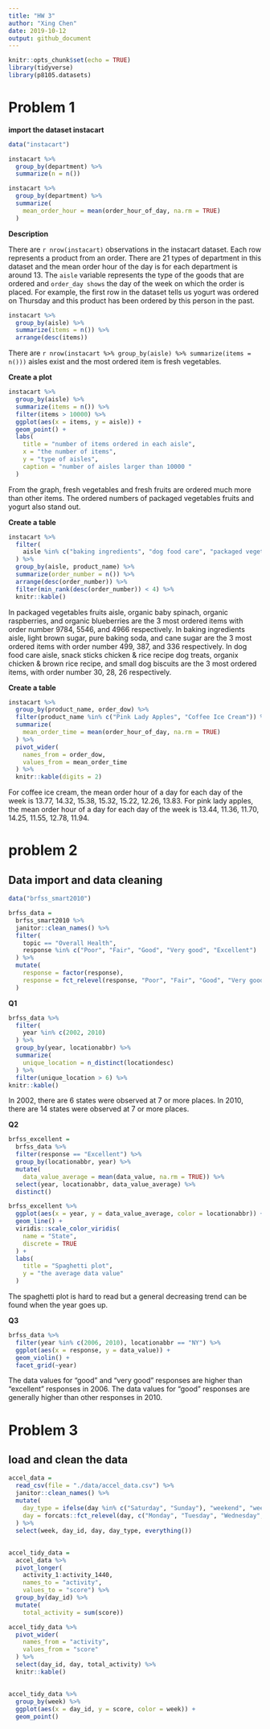 ```yaml
---
title: "HW 3"
author: "Xing Chen"
date: 2019-10-12
output: github_document
---
```


```r
knitr::opts_chunk$set(echo = TRUE)
library(tidyverse)
library(p8105.datasets)
```


# Problem 1

**import the dataset instacart**

```r
data("instacart")

instacart %>% 
  group_by(department) %>% 
  summarize(n = n())

instacart %>% 
  group_by(department) %>% 
  summarize(
    mean_order_hour = mean(order_hour_of_day, na.rm = TRUE)
  )
```

**Description**

There are `r nrow(instacart)` observations in the instacart dataset. Each row represents a
product from an order. There are 21 types of department in this dataset and the mean order
hour of the day is for each department is around 13. The `aisle` variable represents the 
type of the goods that are ordered and `order_day shows` the day of the week on which the 
order is placed. For example, the first row in the dataset tells us yogurt was ordered on 
Thursday and this product has been ordered by this person in the past. 


```r
instacart %>% 
  group_by(aisle) %>% 
  summarize(items = n()) %>% 
  arrange(desc(items))
```

There are `r nrow(instacart %>% group_by(aisle) %>% summarize(items = n()))` aisles exist and the most ordered item is fresh vegetables. 

**Create a plot**

```r
instacart %>% 
  group_by(aisle) %>% 
  summarize(items = n()) %>% 
  filter(items > 10000) %>% 
  ggplot(aes(x = items, y = aisle)) + 
  geom_point() +
  labs(
    title = "number of items ordered in each aisle",
    x = "the number of items",
    y = "type of aisles",
    caption = "number of aisles larger than 10000 "
  )
```

From the graph, fresh vegetables and fresh fruits are ordered much more than other items. 
The ordered numbers of packaged vegetables fruits and yogurt also stand out. 

**Create a table**

```r
instacart %>% 
  filter(
    aisle %in% c("baking ingredients", "dog food care", "packaged vegetables fruits")
  ) %>% 
  group_by(aisle, product_name) %>% 
  summarize(order_number = n()) %>% 
  arrange(desc(order_number)) %>% 
  filter(min_rank(desc(order_number)) < 4) %>% 
  knitr::kable()
```

In packaged vegetables fruits aisle, organic baby spinach, organic raspberries, and 
organic blueberries are the 3 most ordered items with order number 9784, 5546, and 4966 
respectively. 
In baking ingredients aisle, light brown sugar, pure baking soda, and cane sugar are the 3
most ordered items with order number 499, 387, and 336 respectively. 
In dog food care aisle, snack sticks chicken & rice recipe dog treats, organix chicken & 
brown rice recipe, and small dog biscuits are the 3 most ordered items, with order number 
30, 28, 26 respectively. 

**Create a table**

```r
instacart %>% 
  group_by(product_name, order_dow) %>% 
  filter(product_name %in% c("Pink Lady Apples", "Coffee Ice Cream")) %>% 
  summarize(
    mean_order_time = mean(order_hour_of_day, na.rm = TRUE)
  ) %>% 
  pivot_wider(
    names_from = order_dow,
    values_from = mean_order_time
  ) %>% 
  knitr::kable(digits = 2)
```

For coffee ice cream, the mean order hour of a day for each day of the week is 13.77, 
14.32, 15.38, 15.32, 15.22, 12.26, 13.83. 
For pink lady apples, the mean order hour of a day for each day of the week is 13.44, 
11.36, 11.70, 14.25, 11.55, 12.78, 11.94.


# problem 2

## Data import and data cleaning

```r
data("brfss_smart2010")

brfss_data = 
  brfss_smart2010 %>% 
  janitor::clean_names() %>% 
  filter(
    topic == "Overall Health", 
    response %in% c("Poor", "Fair", "Good", "Very good", "Excellent")
  ) %>% 
  mutate(
    response = factor(response),
    response = fct_relevel(response, "Poor", "Fair", "Good", "Very good", "Excellent")
  )
```

**Q1**

```r
brfss_data %>% 
  filter(
    year %in% c(2002, 2010)
  ) %>% 
  group_by(year, locationabbr) %>% 
  summarize(
    unique_location = n_distinct(locationdesc)
  ) %>% 
  filter(unique_location > 6) %>% 
knitr::kable()
```

In 2002, there are 6 states were observed at 7 or more places. 
In 2010, there are 14 states were observed at 7 or more places. 

**Q2**

```r
brfss_excellent = 
  brfss_data %>% 
  filter(response == "Excellent") %>% 
  group_by(locationabbr, year) %>% 
  mutate(
    data_value_average = mean(data_value, na.rm = TRUE)) %>% 
  select(year, locationabbr, data_value_average) %>% 
  distinct()

brfss_excellent %>% 
  ggplot(aes(x = year, y = data_value_average, color = locationabbr)) +
  geom_line() +
  viridis::scale_color_viridis(
    name = "State", 
    discrete = TRUE
  ) +
  labs(
    title = "Spaghetti plot",
    y = "the average data value"
  )
```

The spaghetti plot is hard to read but a general decreasing trend can be found when the 
year goes up. 

**Q3**

```r
brfss_data %>% 
  filter(year %in% c(2006, 2010), locationabbr == "NY") %>% 
  ggplot(aes(x = response, y = data_value)) +
  geom_violin() +
  facet_grid(~year)
```

The data values for "good" and "very good" responses are higher than "excellent" responses
in 2006. The data values for "good" responses are generally higher than other responses in
2010. 


# Problem 3

## load and clean the data

```r
accel_data = 
  read_csv(file = "./data/accel_data.csv") %>% 
  janitor::clean_names() %>% 
  mutate(
    day_type = ifelse(day %in% c("Saturday", "Sunday"), "weekend", "weekday"),
    day = forcats::fct_relevel(day, c("Monday", "Tuesday", "Wednesday", "Thursday", "Friday", "Saturday", "Sunday"))
  ) %>% 
  select(week, day_id, day, day_type, everything())
```


## 

```r
accel_tidy_data = 
  accel_data %>% 
  pivot_longer(
    activity_1:activity_1440,
    names_to = "activity",
    values_to = "score") %>% 
  group_by(day_id) %>% 
  mutate(
    total_activity = sum(score))

accel_tidy_data %>% 
  pivot_wider(
    names_from = "activity",
    values_from = "score"
  ) %>% 
  select(day_id, day, total_activity) %>% 
  knitr::kable()
```


## 

```r
accel_tidy_data %>% 
  group_by(week) %>% 
  ggplot(aes(x = day_id, y = score, color = week)) +
  geom_point()
```





